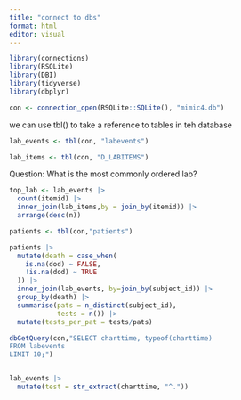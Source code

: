 ```yaml
---
title: "connect to dbs"
format: html
editor: visual
---
```


```r
library(connections)
library(RSQLite)
library(DBI)
library(tidyverse)
library(dbplyr)

con <- connection_open(RSQLite::SQLite(), "mimic4.db")
```

we can use tbl() to take a reference to tables in teh database

```r
lab_events <- tbl(con, "labevents")
```

```r
lab_items <- tbl(con, "D_LABITEMS")
```

Question: What is the most commonly ordered lab?

```r
top_lab <- lab_events |> 
  count(itemid) |>
  inner_join(lab_items,by = join_by(itemid)) |>
  arrange(desc(n))
```



```r
patients <- tbl(con,"patients")

patients |>
  mutate(death = case_when(
    is.na(dod) ~ FALSE,
    !is.na(dod) ~ TRUE
  )) |>
  inner_join(lab_events, by=join_by(subject_id)) |>
  group_by(death) |>
  summarise(pats = n_distinct(subject_id),
            tests = n()) |>
  mutate(tests_per_pat = tests/pats)

```

```r
dbGetQuery(con,"SELECT charttime, typeof(charttime)
FROM labevents
LIMIT 10;")


lab_events |>
  mutate(test = str_extract(charttime, "^."))

```



